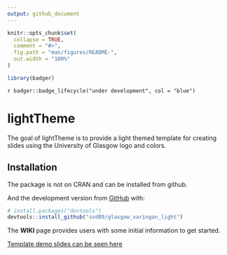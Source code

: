 ```yaml
---
output: github_document
---
```


<!-- README.md is generated from README.Rmd. Please edit that file -->

```r
knitr::opts_chunk$set(
  collapse = TRUE,
  comment = "#>",
  fig.path = "man/figures/README-",
  out.width = "100%"
)
```

```r

library(badger)

```


`r badger::badge_lifecycle("under development", col = "blue")`

# lightTheme

The goal of lightTheme is to provide a light themed template for creating slides using the University of Glasgow logo and colors.

## Installation

The package is not on CRAN and can be installed from github.

And the development version from [GitHub](https://github.com/) with:

``` r
# install.packages("devtools")
devtools::install_github("svd09/glasgow_xaringan_light")
```
The **WIKI** page provides users with some initial information to get started.

[Template demo slides can be seen here](https://svd09.github.io/lighttheme_demo/) 

